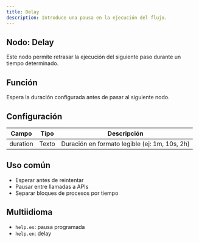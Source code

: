 ```yaml
---
title: Delay
description: Introduce una pausa en la ejecución del flujo.
---
```



## Nodo: Delay

Este nodo permite retrasar la ejecución del siguiente paso durante un tiempo determinado.

## Función
Espera la duración configurada antes de pasar al siguiente nodo.

## Configuración

| Campo     | Tipo    | Descripción                           |
|------------|---------|---------------------------------------|
| duration   | Texto   | Duración en formato legible (ej: 1m, 10s, 2h) |

## Uso común
- Esperar antes de reintentar
- Pausar entre llamadas a APIs
- Separar bloques de procesos por tiempo

## Multiidioma
- `help.es`: pausa programada
- `help.en`: delay